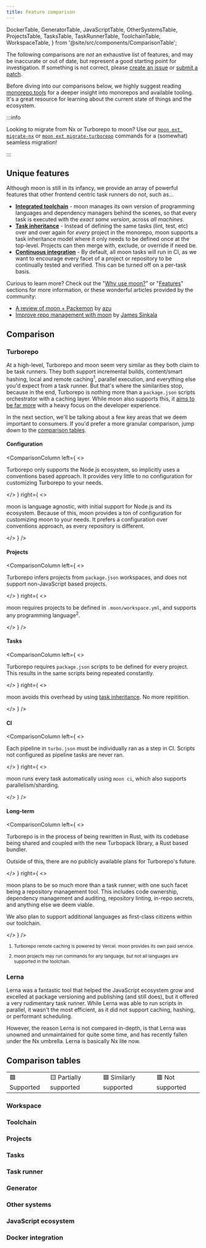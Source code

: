 ```yaml
---
title: Feature comparison
---
```


  DockerTable,
  GeneratorTable,
  JavaScriptTable,
  OtherSystemsTable,
  ProjectsTable,
  TasksTable,
  TaskRunnerTable,
  ToolchainTable,
  WorkspaceTable,
} from '@site/src/components/ComparisonTable';

The following comparisons are _not_ an exhaustive list of features, and may be inaccurate or out of
date, but represent a good starting point for investigation. If something is not correct, please
[create an issue](https://github.com/moonrepo/moon/issues) or
[submit a patch](https://github.com/moonrepo/moon/blob/master/website/src/components/ComparisonTable.tsx).

Before diving into our comparisons below, we highly suggest reading
[monorepo.tools](https://monorepo.tools/) for a deeper insight into monorepos and available tooling.
It's a great resource for learning about the current state of things and the ecosystem.

:::info

Looking to migrate from Nx or Turborepo to moon? Use our
[`moon ext migrate-nx`](./guides/extensions#migrate-nx) or
[`moon ext migrate-turborepo`](./guides/extensions#migrate-turborepo) commands for a (somewhat)
seamless migration!

:::

## Unique features

Although moon is still in its infancy, we provide an array of powerful features that other frontend
centric task runners do not, such as...

- **[Integrated toolchain](./concepts/toolchain)** - moon manages its own version of programming
  languages and dependency managers behind the scenes, so that every task is executed with the
  _exact same version_, across _all machines_.
- **[Task inheritance](./concepts/task-inheritance)** - Instead of defining the same tasks (lint,
  test, etc) over and over again for _every_ project in the monorepo, moon supports a task
  inheritance model where it only needs to be defined once at the top-level. Projects can then merge
  with, exclude, or override if need be.
- **[Continuous integration](./guides/ci)** - By default, all moon tasks will run in CI, as we want
  to encourage every facet of a project or repository to be continually tested and verified. This
  can be turned off on a per-task basis.

Curious to learn more? Check out the "[Why use moon?](.)" or "[Features](.)" sections for more
information, or these wonderful articles provided by the community:

- [A review of moon + Packemon](https://azu.github.io/slide/2022/moa/moon-packemon.html) by
  [azu](https://twitter.com/azu_re)
- [Improve repo management with moon](https://blog.logrocket.com/improve-repo-management-moon/) by
  [James Sinkala](https://jamesinkala.com/)

## Comparison

### Turborepo

At a high-level, Turborepo and moon seem very similar as they both claim to be task runners. They
both support incremental builds, content/smart hashing, local and remote caching<sup>1</sup>,
parallel execution, and everything else you'd expect from a task runner. But that's where the
similarities stop, because in the end, Turborepo is nothing more than a `package.json` scripts
orchestrator with a caching layer. While moon also supports this, it
[aims to be far more](#unique-features) with a heavy focus on the developer experience.

In the next section, we'll be talking about a few key areas that we deem important to consumers. If
you'd prefer a more granular comparison, jump down to the [comparison tables](#comparison-tables).

#### Configuration

<ComparisonColumn
left={
  <>

Turborepo only supports the Node.js ecosystem, so implicitly uses a conventions based approach. It
provides very little to no configuration for customizing Turborepo to your needs.

  </>
}
right={
  <>

moon is language agnostic, with initial support for Node.js and its ecosystem. Because of this, moon
provides a ton of configuration for customizing moon to your needs. It prefers a configuration over
conventions approach, as every repository is different.

  </>
}
/>

#### Projects

<ComparisonColumn
left={
  <>

Turborepo infers projects from `package.json` workspaces, and does not support non-JavaScript based
projects.

  </>
}
right={
  <>

moon requires projects to be defined in `.moon/workspace.yml`, and supports any programming
language<sup>2</sup>.

  </>
}
/>

#### Tasks

<ComparisonColumn
left={
  <>

Turborepo requires `package.json` scripts to be defined for every project. This results in the same
scripts being repeated constantly.

  </>
}
right={
  <>

moon avoids this overhead by using [task inheritance](#unique-features). No more repitition.

  </>
}
/>

#### CI

<ComparisonColumn
left={
  <>

Each pipeline in `turbo.json` must be individually ran as a step in CI. Scripts not configured as
pipeline tasks are never ran.

  </>
}
right={
  <>

moon runs every task automatically using `moon ci`, which also supports parallelism/sharding.

  </>
}
/>

#### Long-term

<ComparisonColumn
left={
  <>

Turborepo is in the process of being rewritten in Rust, with its codebase being shared and coupled
with the new Turbopack library, a Rust based bundler.

Outside of this, there are no publicly available plans for Turborepo's future.

  </>
}
right={
  <>

moon plans to be so much more than a task runner, with one such facet being a repository management
tool. This includes code ownership, dependency management and auditing, repository linting, in-repo
secrets, and anything else we deem viable.

We also plan to support additional languages as first-class citizens within our toolchain.

  </>
}
/>

<small>

1. Turborepo remote caching is powered by Vercel. moon provides its own paid service.

2. moon projects may run commands for any language, but not all languages are supported in the
   toolchain.

</small>

### Lerna

Lerna was a fantastic tool that helped the JavaScript ecosystem grow and excelled at package
versioning and publishing (and still does), but it offered a very rudimentary task runner. While
Lerna was able to run scripts in parallel, it wasn't the most efficient, as it did not support
caching, hashing, or performant scheduling.

However, the reason Lerna is not compared in-depth, is that Lerna was unowned and unmaintained for
quite some time, and has recently fallen under the Nx umbrella. Lerna is basically Nx lite now.

## Comparison tables

<table>
  <tr>
    <td>🟩 Supported</td>
    <td>🟨 Partially supported</td>
    <td>🟦 Similarly supported</td>
    <td>🟥 Not supported</td>
  </tr>
</table>

### Workspace

<WorkspaceTable />

### Toolchain

<ToolchainTable />

### Projects

<ProjectsTable />

### Tasks

<TasksTable />

### Task runner

<TaskRunnerTable />

### Generator

<GeneratorTable />

### Other systems

<OtherSystemsTable />

### JavaScript ecosystem

<JavaScriptTable />

### Docker integration

<DockerTable />
